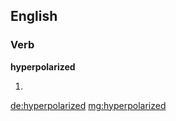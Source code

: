 ==English==

===Verb===
'''hyperpolarized'''

# {{past of|[[hyperpolarize]]}}

[[de:hyperpolarized]]
[[mg:hyperpolarized]]